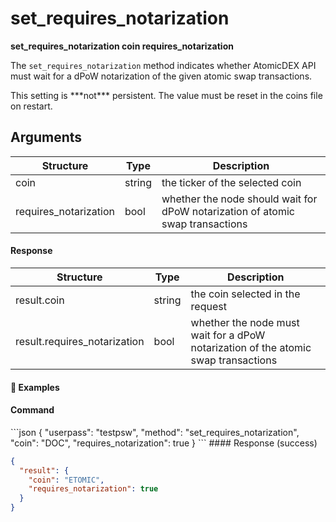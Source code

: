 
# set\_requires\_notarization

**set\_requires\_notarization coin requires\_notarization**

The `set_requires_notarization` method indicates whether AtomicDEX API must wait for a dPoW notarization of the given atomic swap transactions.

<Note>
  This setting is ***not*** persistent. The value must be reset in the coins file on restart.
</Note>

## Arguments

| Structure              | Type   | Description                                                                    |
| ---------------------- | ------ | ------------------------------------------------------------------------------ |
| coin                   | string | the ticker of the selected coin                                                |
| requires\_notarization | bool   | whether the node should wait for dPoW notarization of atomic swap transactions |

#### Response

| Structure                     | Type   | Description                                                                        |
| ----------------------------- | ------ | ---------------------------------------------------------------------------------- |
| result.coin                   | string | the coin selected in the request                                                   |
| result.requires\_notarization | bool   | whether the node must wait for a dPoW notarization of the atomic swap transactions |

#### 📌 Examples

#### Command

<CodeGroup title="" tag="POST" label="set_requires_notarization" mm2MethodDecorate="true">
  ```json
  {
    "userpass": "testpsw",
    "method": "set_requires_notarization",
    "coin": "DOC",
    "requires_notarization": true
  }
  ```
</CodeGroup>

<CollapsibleSection expandedText="Hide Response" collapsedText="Show Response">
  #### Response (success)

  ```json
  {
    "result": {
      "coin": "ETOMIC",
      "requires_notarization": true
    }
  }
  ```
</CollapsibleSection>
